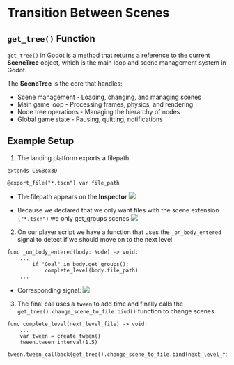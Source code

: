 # Transition Between Scenes

## `get_tree()` Function

`get_tree()` in Godot is a method that returns a reference to the current **SceneTree** object, which is the main loop and scene management system in Godot.

The **SceneTree** is the core that handles:
- Scene management - Loading, changing, and managing scenes
- Main game loop - Processing frames, physics, and rendering
- Node tree operations - Managing the hierarchy of nodes
- Global game state - Pausing, quitting, notifications

## Example Setup

1. The landing platform exports a filepath
```
extends CSGBox3D

@export_file("*.tscn") var file_path
```
- The filepath appears on the **Inspector**
![](./assets/file-path.png)

- Because we declared that we only want files with the scene extension `("*.tscn")` we only get_groups scenes
![](./assets/available-scenes.png)

2. On our player script we have a function that uses the `_on_body_entered` signal to detect if we should move on to the next level

```
func _on_body_entered(body: Node) -> void:
    ...
		if "Goal" in body.get_groups():
			complete_level(body.file_path)
    ...
```

- Corresponding signal:
![](./assets/on-body-entered-signal.png)

3. The final call uses a `tween` to add time and finally calls the `get_tree().change_scene_to_file.bind()` function to change scenes

```
func complete_level(next_level_file) -> void:
	...
	var tween = create_tween()
	tween.tween_interval(1.5)
	tween.tween_callback(get_tree().change_scene_to_file.bind(next_level_file))
```